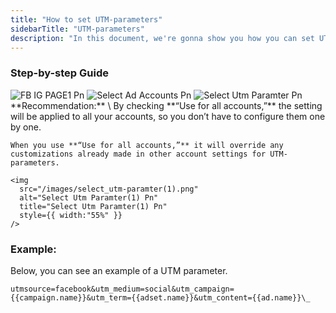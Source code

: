 ```yaml
---
title: "How to set UTM-parameters"
sidebarTitle: "UTM-parameters"
description: "In this document, we're gonna show you how you can set UTM-paramters for all your accounts or individually."
---
```


### Step-by-step Guide

<Steps>
  <Step title="Go to 'Settings'">
    <img
      src="/images/FB_IG_PAGE1.png"
      alt="FB IG PAGE1 Pn"
      title="FB IG PAGE1 Pn"
      style={{ width:"55%" }}
    />
  </Step>
  <Step title="Select the ad account for which the UTM parameters need to be changed.">
    <img
      src="/images/Select_ad_accounts.png"
      alt="Select Ad Accounts Pn"
      title="Select Ad Accounts Pn"
      style={{ width:"55%" }}
    />
  </Step>
  <Step title="Scroll down to the section: 'UTM tracking'" iconType="regular">
    <img
      src="/images/select_utm-paramter.png"
      alt="Select Utm Paramter Pn"
      title="Select Utm Paramter Pn"
      style={{ width:"55%" }}
    />
  </Step>
  <Step title="Set your UTM-parameter">
    **Recommendation:** \
    By checking **“Use for all accounts,”** the setting will be applied to all your accounts, so you don’t have to configure them one by one.

    When you use **“Use for all accounts,”** it will override any customizations already made in other account settings for UTM-parameters.

    <img
      src="/images/select_utm-paramter(1).png"
      alt="Select Utm Paramter(1) Pn"
      title="Select Utm Paramter(1) Pn"
      style={{ width:"55%" }}
    />
  </Step>
</Steps>

### Example:

Below, you can see an example of a UTM parameter.

```
utmsource=facebook&utm_medium=social&utm_campaign={{campaign.name}}&utm_term={{adset.name}}&utm_content={{ad.name}}\_
```